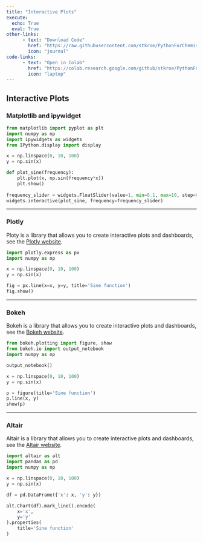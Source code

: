 ```yaml
---
title: "Interactive Plots"
execute: 
  echo: True
  eval: True
other-links: 
      - text: "Download Code"
        href: "https://raw.githubusercontent.com/stkroe/PythonForChemists/main/course/notebooks/InteractivePlots.ipynb"
        icon: "journal"
code-links:
      - text: "Open in Colab"
        href: "https://colab.research.google.com/github/stkroe/PythonForChemists/blob/main/course/notebooks/InteractivePlots.ipynb"
        icon: "laptop"
--- 
```



## Interactive Plots {.unnumbered}

### Matplotlib and ipywidget {.unnumbered}

```python
from matplotlib import pyplot as plt
import numpy as np
import ipywidgets as widgets
from IPython.display import display

x = np.linspace(0, 10, 100)
y = np.sin(x)

def plot_sine(frequency):
    plt.plot(x, np.sin(frequency*x))
    plt.show()
  
frequency_slider = widgets.FloatSlider(value=1, min=0.1, max=10, step=0.1)
widgets.interactive(plot_sine, frequency=frequency_slider)
```

---

### Plotly {.unnumbered}

Ploty is a library that allows you to create interactive plots and dashboards, see the [Plotly website](https://plotly.com/graphing-libraries/).

```python
import plotly.express as px
import numpy as np

x = np.linspace(0, 10, 100)
y = np.sin(x)

fig = px.line(x=x, y=y, title='Sine function')
fig.show()
```

---

### Bokeh {.unnumbered}

Bokeh is a library that allows you to create interactive plots and dashboards, see the [Bokeh website](https://docs.bokeh.org/en/latest/index.html).

```python
from bokeh.plotting import figure, show
from bokeh.io import output_notebook
import numpy as np

output_notebook()

x = np.linspace(0, 10, 100)
y = np.sin(x)

p = figure(title='Sine function')
p.line(x, y)
show(p)
```

---

### Altair {.unnumbered}

Altair is a library that allows you to create interactive plots and dashboards, see the [Altair website](https://altair-viz.github.io/).

```python
import altair as alt
import pandas as pd
import numpy as np

x = np.linspace(0, 10, 100)
y = np.sin(x)

df = pd.DataFrame({'x': x, 'y': y})

alt.Chart(df).mark_line().encode(
    x='x',
    y='y'
).properties(
    title='Sine function'
)
```
